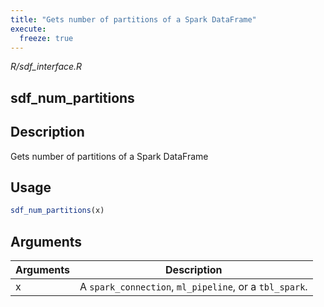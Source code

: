 ```yaml
---
title: "Gets number of partitions of a Spark DataFrame"
execute:
  freeze: true
---
```


*R/sdf_interface.R*

## sdf_num_partitions

## Description
Gets number of partitions of a Spark DataFrame 


## Usage
```r
sdf_num_partitions(x) 
```

## Arguments
|Arguments|Description|
|---|---|
| x | A `spark_connection`, `ml_pipeline`, or a `tbl_spark`. |







